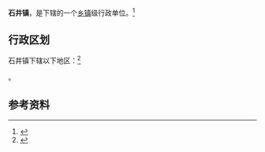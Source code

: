 {{中国乡级行政区|37/13/25/113/000}}

'''石井镇'''，是{{PRC admin/fullname|37/13/25/113/000|3}}下辖的一个[[乡镇|乡镇]]级行政单位。<ref>{{PRC admin/ref sgc|{{PRC admin/parent|37/13/25/113/000}}}}</ref>

== 行政区划 ==

石井镇下辖以下地区：<ref>{{PRC admin/ref sgc|37/13/25/113/000}}</ref>

{{PRC admin/children|37/13/25/113/000}}。

== 参考资料 ==

{{reflist}}

{{行政区划小作品}}
{{PRC admin/navcat|37/13/25/113/000}}